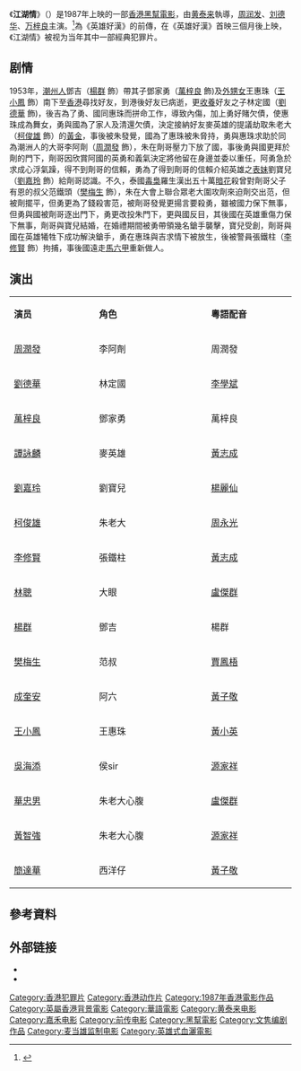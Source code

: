 {{电影信息框
| 片名 = 江湖情
| 电影原名 = ''{{lang|en|Rich and Famous}}''
| 图像 = Rich and Famous 1987.jpg
| 图像说明 = 海报
| 导演 = [[黄泰来|黄泰来]]
| 监制 = 
| 制片 = [[麦当雄|麦当雄]]
| 编剧 = [[文隽|文隽]]、[[萧若元|萧若元]]
| 原著 = 
| 主演 = [[周润发|周润发]]<br>[[刘德华|刘德华]]<br>[[万梓良|万梓良]]<br>[[譚詠麟|譚詠麟]]
| 配乐 = 
| 摄影 = 林亚杜、古国华、温文杰
| 剪辑 = [[马仲尧|马仲尧]]
| 制片商 = 嘉禾电影有限公司<br>永盛电影制作有限公司<br>麦当雄制作有限公司
| 发行商 = [[嘉禾|嘉禾电影有限公司]]
| 上映日期 = {{Film date|1987|5|1|台湾|1987|5|28|英属香港}}
| 片长 = 104 分钟
| 产地 = {{英屬香港電影}}
| 语言 = 粵語
| 预算 = 
| 票房 = 香港：[[港元|HK$]] 21,014,608.00<br>台灣：[[NT$|NT$]] 7,193,625.00<ref>{{cite web|url=http://cinema.nccu.edu.tw/BOX/3A/3A87.HTM|title=1987年台灣票房|work=台灣電影資料庫|accessdate=2021-06-09|archive-url=https://web.archive.org/web/20160922232530/http://cinema.nccu.edu.tw/BOX/3A/3A87.HTM |archive-date=2016-09-22 |dead-url=yes}}</ref>
| 前集 = 
| 续集 = 《[[英雄好汉|英雄好汉]]》
}}

《'''江湖情'''》（{{lang-en|''Rich and Famous''}}）是1987年上映的一部[[香港電影|香港黑幫電影]]，由[[黄泰来|黄泰来]]執導，[[周润发|周润发]]、[[刘德华|刘德华]]、[[万梓良|万梓良]]主演。<ref>{{cite web |url=http://www.imdb.com/title/tt0093306/ |title=《江湖情》 |access-date=2014-04-07 |archive-date=2021-04-10 |archive-url=https://web.archive.org/web/20210410222451/http://www.imdb.com/title/tt0093306/ |dead-url=no }}</ref>為《英雄好漢》的前傳，在《英雄好漢》首映三個月後上映，《江湖情》被视为当年其中一部經典犯罪片。

== 剧情 ==
1953年，[[潮州人|潮州人]]鄧吉（[[楊群_(演員)|楊群]] 飾）帶其子鄧家勇（[[萬梓良|萬梓良]] 飾)及[[外甥女|外甥女]]王惠珠（[[王小鳳_(演員)|王小鳳]] 飾）南下至[[香港|香港]]尋找好友，到港後好友已病逝，更[[收養|收養]]好友之子林定國（[[劉德華|劉德華]] 飾)，後吉為了勇、國同惠珠而拼命工作，導致內傷，加上勇好賭欠債，使惠珠成為舞女，勇與國為了家人及清還欠債，決定接納好友麥英雄的提議劫取朱老大（[[柯俊雄|柯俊雄]] 飾）的[[黃金|黃金]]，事後被朱發覺，國為了惠珠被朱脅持，勇與惠珠求助於同為潮洲人的大哥李阿劑（[[周潤發|周潤發]] 飾），朱在劑哥壓力下放了國，事後勇與國更拜於劑的門下，劑哥因欣賞阿國的英勇和義氣決定將他留在身邊並委以重任，阿勇急於求成心浮氣躁，得不到劑哥的信賴，勇為了得到劑哥的信賴介紹英雄之[[表妹|表妹]]劉寶兒（[[劉嘉玲|劉嘉玲]] 飾）給劑哥認識。不久，泰國[[毒梟|毒梟]]羅生漢出五十萬[[暗花|暗花]]殺曾對劑哥父子有恩的叔父范鐵頭（[[樊梅生|樊梅生]] 飾），朱在大會上聯合眾老大圍攻劑來迫劑交出范，但被劑擺平，但勇更為了錢殺害范，被劑哥發覺更揚言要殺勇，雖被國力保下無事，但勇與國被劑哥逐出門下，勇更改投朱門下，更與國反目，其後國在英雄重傷力保下無事，劑哥與寶兒結婚，在婚禮期間被勇帶領幾名鎗手襲擊，寶兒受創，劑哥與國在英雄犧牲下成功解決鎗手，勇在惠珠與吉求情下被放生，後被警員張鐵柱（[[李修賢|李修賢]] 飾）拘捕，事後國遠走[[馬六甲|馬六甲]]重新做人。

== 演出 ==
{|class="wikitable" width="20%" style="text-align:center"
|- style="background:cornflowerblue; color:white" align=center
|style="width:6%"|'''演员'''||style="width:8%"|'''角色'''||style="width:6%"|'''粵語配音'''
|-
|[[周潤發|周潤發]]||李阿劑 ||周潤發
|-
|[[劉德華|劉德華]]||林定國 ||[[李學斌|李學斌]] 
|- 
|[[萬梓良|萬梓良]]||鄧家勇 ||萬梓良
|- 
|[[譚詠麟|譚詠麟]]||麥英雄|| [[黃志成|黃志成]] 
|- 
|[[劉嘉玲|劉嘉玲]]||劉寶兒|| [[楊麗仙|楊麗仙]]
|-
|[[柯俊雄|柯俊雄]]||朱老大|| [[周永光|周永光]] 
|-
|[[李修賢|李修賢]]||張鐵柱|| [[黃志成|黃志成]]
|-
|[[林聪_(演员)|林聰]]||大眼|| [[盧傑群|盧傑群]]
|-
|[[楊群_(演員)|楊群]]||鄧吉||楊群
|-
|[[樊梅生|樊梅生]]|| 范叔 || [[賈鳳梧|賈鳳梧]]   
|- 
|[[成奎安|成奎安]]||阿六|| [[黃子敬|黃子敬]]
|-
|[[王小鳳_(演員)|王小鳳]]||王惠珠||[[黃小英|黃小英]] 
|-
|[[吳海添|吳海添]]||侯sir||[[源家祥|源家祥]] 
|-
|[[華忠男|華忠男]]||朱老大心腹||[[盧傑群|盧傑群]] 
|-
|[[黃智強|黃智強]]||朱老大心腹||[[源家祥|源家祥]]
|-
|[[簡達華_(香港演員)|簡達華]]||西洋仔||[[黃子敬|黃子敬]]
|}

== 參考資料 ==
{{reflist}}

== 外部链接==
* {{douban}}
*{{hkmdb title|6918}}
{{周润发}}
{{刘德华}}
{{DEFAULTSORT:Jiang江湖情}}
[[Category:香港犯罪片|Category:香港犯罪片]]
[[Category:香港动作片|Category:香港动作片]]
[[Category:1987年香港電影作品|Category:1987年香港電影作品]]
[[Category:英屬香港背景電影|Category:英屬香港背景電影]]
[[Category:華語電影|Category:華語電影]]
[[Category:黄泰来电影|Category:黄泰来电影]]
[[Category:嘉禾电影|Category:嘉禾电影]]
[[Category:前传电影|Category:前传电影]]
[[Category:黑幫電影|Category:黑幫電影]]
[[Category:文隽编剧作品|Category:文隽编剧作品]]
[[Category:麦当雄监制电影|Category:麦当雄监制电影]]
[[Category:英雄式血灑電影|Category:英雄式血灑電影]]